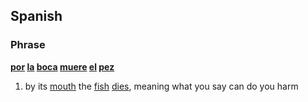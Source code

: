 ==Spanish==

===Phrase===
'''[[por]] [[la]] [[boca]] [[muere]] [[el]] [[pez]]'''

# by its [[mouth]] the [[fish]] [[die]]s, meaning what you say can do you harm